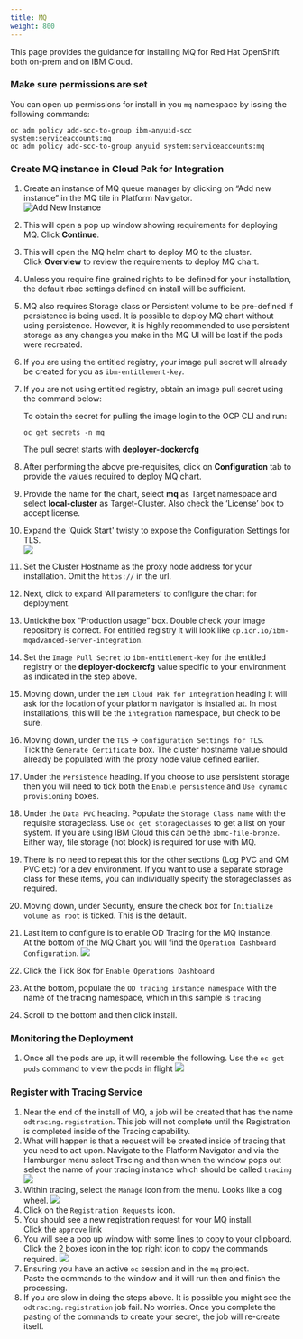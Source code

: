 ```yaml
---
title: MQ
weight: 800
---
```


This page provides the guidance for installing MQ for Red Hat 
OpenShift both on-prem and on IBM Cloud.

### Make sure permissions are set

You can open up permissions for install in you `mq` namespace by issing 
the following commands:

```
oc adm policy add-scc-to-group ibm-anyuid-scc system:serviceaccounts:mq
oc adm policy add-scc-to-group anyuid system:serviceaccounts:mq
```

### Create MQ instance in Cloud Pak for Integration

1. Create an instance of MQ queue manager by clicking on “Add new instance” in the MQ tile in Platform Navigator.  
   ![Add New Instance](/assets/img/integration/deploy-queue-manager/5.mq-nav.png)
2. This will open a pop up window showing requirements for deploying MQ. 
Click **Continue**.   
3. This will open the MQ helm chart to deploy MQ to the cluster.  
Click **Overview** to review the requirements to deploy MQ chart.  
5. Unless you require fine grained rights to be defined for your 
installation, the default rbac settings defined on install will be 
sufficient.
8.	MQ also requires Storage class or Persistent volume to be pre-defined 
if persistence is being used. It is possible to deploy MQ chart without 
using persistence. However, it is highly recommended to use persistent 
storage as any changes you make in the MQ UI will be lost if the pods were 
recreated.
9. If you are using the entitled registry, your image pull secret will 
already be created for you as `ibm-entitlement-key`.
9.	If you are not using entitled registry, obtain an image pull secret 
using the command below:

    To obtain the secret for pulling the image login to the OCP CLI and run:
    ```
    oc get secrets -n mq
    ```
    The pull secret starts with **deployer-dockercfg**

10.	After performing the above pre-requisites, click on **Configuration** 
tab to provide the values required to deploy MQ chart. 

11.	Provide the name for the chart, select **mq** as Target namespace and 
select **local-cluster** as Target-Cluster. Also check the ‘License’ box 
to accept license.
12. Expand the 'Quick Start' twisty to expose the Configuration Settings 
for TLS.  
    ![](/assets/img/integration/deploy-queue-manager/6.mq-quickstart.png)
12.	Set the Cluster Hostname as the proxy node address for your installation.  Omit the `https://` in the url.
13. Next, click to expand ‘All parameters’ to configure the chart for 
deployment. 
13.	Untickthe box “Production usage” box.  Double check your image 
repository is correct.  For entitled registry it will look like 
`cp.icr.io/ibm-mqadvanced-server-integration`.  
14. Set the `Image Pull Secret` to `ibm-entitlement-key` for the entitled 
registry or the **deployer-dockercfg** value specific to your environment 
as indicated in the step above.
14.	Moving down, under the `IBM Cloud Pak for Integration` heading it will 
ask for the location of your platform navigator is installed at.  In most 
installations, this will be the `integration` namespace, but check to be 
sure.  
15.	Moving down, under the `TLS` -> `Configuration Settings for TLS`.  
Tick the `Generate Certificate` box. The cluster hostname value should 
already be populated with the proxy node value defined earlier.
16. Under the `Persistence` heading.  If you choose to use persistent 
storage then you will need to tick both the `Enable persistence` and 
`Use dynamic provisioning` boxes.
17. Under the `Data PVC` heading.  Populate the `Storage Class name` with 
the requisite storageclass.  Use `oc get storageclasses` to get a list on 
your system.  If you are using IBM Cloud this can be the `ibmc-file-bronze`.  
Either way, file storage (not block) is required for use with MQ.
18. There is no need to repeat this for the other sections (Log PVC and QM 
PVC etc) for a dev environment.  If you want to use a separate storage 
class for these items, you can individually specify the storageclasses as 
required.
19. Moving down, under Security, ensure the check box for 
`Initialize volume as root` is ticked.  This is the default.
20. Last item to configure is to enable OD Tracing for the MQ instance.  
At the bottom of the MQ Chart you will find the 
`Operation Dashboard Configuration`.
![](/assets/img/integration/deploy-queue-manager/11.tracingchart.png)
21. Click the Tick Box for `Enable Operations Dashboard`
22. At the bottom, populate the `OD tracing instance namespace` with the 
name of the tracing namespace, which in this sample is `tracing`
23. Scroll to the bottom and then click install.

### Monitoring the Deployment
1. Once all the pods are up, it will resemble the following.  Use the 
`oc get pods` command to view the pods in flight
![](/assets/img/integration/deploy-queue-manager/12.mqpods.png)

### Register with Tracing Service
1. Near the end of the install of MQ, a job will be created that has the 
name `odtracing.registration`.  This job will not complete until the 
Registration is completed inside of the Tracing capability.
2. What will happen is that a request will be created inside of tracing 
that you need to act upon.  Navigate to the Platform Navigator and via 
the Hamburger menu select Tracing and then when the window pops out 
select the name of your tracing instance which should be called 
`tracing`
![](/assets/img/integration/deploy-queue-manager/13.tracing-nav.png)
3. Within tracing, select the `Manage` icon from the menu.  Looks like a 
cog wheel.
![](/assets/img/integration/deploy-queue-manager/14.tracing-from-menu.png)
4. Click on the `Registration Requests` icon.
5. You should see a new registration request for your MQ install.  
Click the `approve` link
6. You will see a pop up window with some lines to copy to your clipboard.  
Click the 2 boxes icon in the top right icon to copy the commands required.
![](/assets/img/integration/deploy-queue-manager/15.process-request.png)
7. Ensuring you have an active `oc` session and in the `mq` project.  
Paste the commands to the window and it will run then and finish the 
processing.
8. If you are slow in doing the steps above.  It is possible you might 
see the `odtracing.registration` job fail.  No worries.  Once you complete 
the pasting of the commands to create your secret, the job will re-create 
itself.